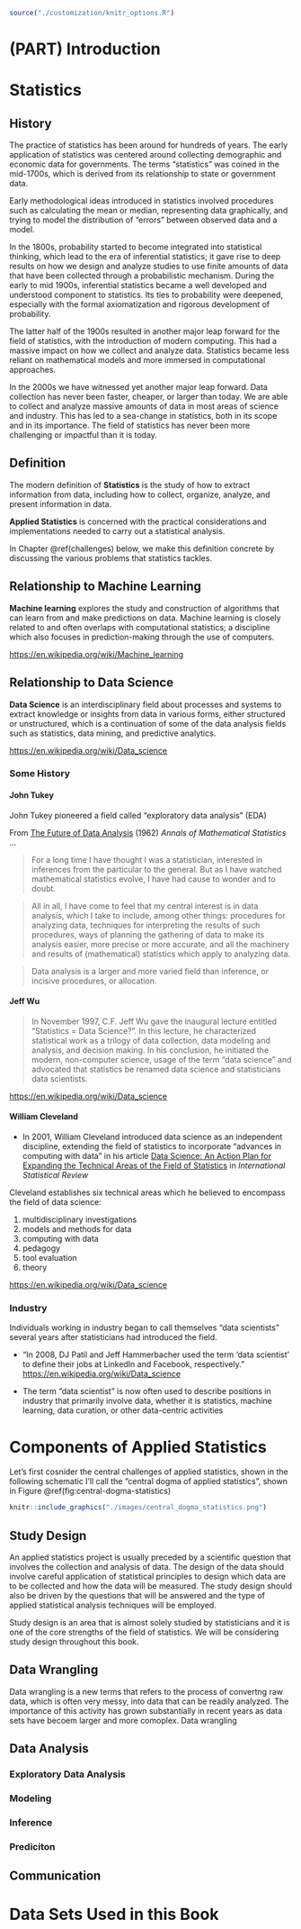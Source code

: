 ```r
source("./customization/knitr_options.R")
```

# (PART) Introduction {-}

# Statistics {#stat_ml_ds}

## History

The practice of statistics has been around for hundreds of years. The early application of statistics was centered around collecting demographic and economic data for governments. The terms "statistics" was coined in the mid-1700s, which is derived from its relationship to state or government data. 

Early methodological ideas introduced in statistics involved procedures such as calculating the mean or median, representing data graphically, and trying to model the distribution of "errors" between observed data and a model.

In the 1800s, probability started to become integrated into statistical thinking, which lead to the era of inferential statistics; it gave rise to deep results on how we design and analyze studies to use finite amounts of data that have been collected through a probabilistic mechanism. During the early to mid 1900s, inferential statistics became a well developed and understood component to statistics. Its ties to probability were deepened, especially with the formal axiomatization and rigorous development of probability.

The latter half of the 1900s resulted in another major leap forward for the field of statistics, with the introduction of modern computing. This had a massive impact on how we collect and analyze data. Statistics became less reliant on mathematical models and more immersed in computational approaches.

In the 2000s we have witnessed yet another major leap forward. Data collection has never been faster, cheaper, or larger than today. We are able to collect and analyze massive amounts of data in most areas of science and industry. This has led to a sea-change in statistics, both in its scope and in its importance. The field of statistics has never been more challenging or impactful than it is today.

## Definition

The modern definition of **Statistics** is the study of how to extract information from data, including how to collect, organize, analyze, and present information in data. 

**Applied Statistics** is concerned with the practical considerations and implementations needed to carry out a statistical analysis.

In Chapter \@ref(challenges) below, we make this definition concrete by discussing the various problems that statistics tackles.


## Relationship to Machine Learning

**Machine learning** explores the study and construction of algorithms that can learn from and make predictions on data. Machine learning is closely related to and often overlaps with computational statistics; a discipline which also focuses in prediction-making through the use of computers. 

<https://en.wikipedia.org/wiki/Machine_learning>

## Relationship to Data Science 

**Data Science** is an interdisciplinary field about processes and systems to extract knowledge or insights from data in various forms, either structured or unstructured, which is a continuation of some of the data analysis fields such as statistics, data mining, and predictive analytics.

<https://en.wikipedia.org/wiki/Data_science>

### Some History

#### John Tukey {-}

John Tukey pioneered a field called "exploratory data analysis" (EDA)

From [The Future of Data Analysis](https://projecteuclid.org/euclid.aoms/1177704711) (1962) *Annals of Mathematical Statistics* ...

> For a long time I have thought I was a statistician, interested in inferences from the particular to the general. But as I have watched mathematical statistics evolve, I have had cause to wonder and to doubt.


> All in all, I have come to feel that my central interest is in data analysis, which I take to include, among other things: procedures for analyzing data, techniques for interpreting the results of such procedures, ways of planning the gathering of data to make its analysis easier, more precise or more accurate, and all the machinery and results of (mathematical) statistics which apply to analyzing data.


> Data analysis is a larger and more varied field than inference, or incisive procedures, or allocation.

#### Jeff Wu {-}

> In November 1997, C.F. Jeff Wu gave the inaugural lecture entitled "Statistics = Data Science?". In this lecture, he characterized statistical work as a trilogy of data collection, data modeling and analysis, and decision making. In his conclusion, he initiated the modern, non-computer science, usage of the term "data science" and advocated that statistics be renamed data science and statisticians data scientists.

<https://en.wikipedia.org/wiki/Data_science>

#### William Cleveland {-}

 - In 2001, William Cleveland introduced data science as an independent discipline, extending the field of statistics to incorporate "advances in computing with data" in his article [Data Science: An Action Plan for Expanding the Technical Areas of the Field of Statistics](http://onlinelibrary.wiley.com/doi/10.1111/j.1751-5823.2001.tb00477.x/abstract) in  *International Statistical Review*

Cleveland establishes six technical areas which he believed to encompass the field of data science:

1. multidisciplinary investigations
2. models and methods for data
3. computing with data
4. pedagogy
5. tool evaluation
6. theory

<https://en.wikipedia.org/wiki/Data_science>

### Industry

Individuals working in industry began to call themselves "data scientists" several years after statisticians had introduced the field.

- "In 2008, DJ Patil and Jeff Hammerbacher used the term 'data scientist' to define their jobs at LinkedIn and Facebook, respectively." <https://en.wikipedia.org/wiki/Data_science>

- The term "data scientist" is now often used to describe positions in industry that primarily involve data, whether it is statistics, machine learning, data curation, or other data-centric activities

# Components of Applied Statistics {#challenges}

Let's first cosnider the central challenges of applied statistics, shown in the following schematic I'll call the "central dogma of applied statistics", shown in Figure \@ref(fig:central-dogma-statistics)

```r
knitr::include_graphics("./images/central_dogma_statistics.png")
```
 
## Study Design

An applied statistics project is usually preceded by a scientific question that involves the collection and analysis of data.  The design of the data should involve careful application of statistical principles to design which data are to be collected and how the data will be measured.  The study design should also be driven by the questions that will be answered and the type of applied statistical analysis techniques will be employed.

Study design is an area that is almost solely studied by statisticians and it is one of the core strengths of the field of statistics.  We will be considering study design throughout this book.

## Data Wrangling {#data-wrangling-introduction-chapter}

Data wrangling is a new terms that refers to the process of convertng raw data, which is often very messy, into data that can be readily analyzed.  The importance of this activity has grown substantially in recent years as data sets have becoem larger and more comoplex. Data wrangling 

## Data Analysis

### Exploratory Data Analysis

### Modeling

### Inference

### Prediciton

## Communication

# Data Sets Used in this Book


